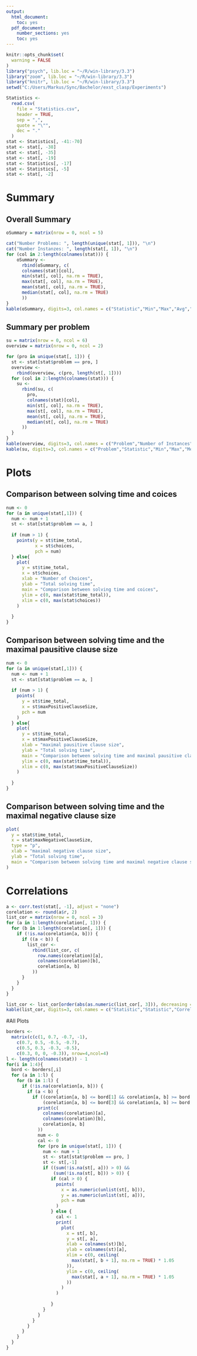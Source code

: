 ```yaml
---
output:
  html_document:
    toc: yes
  pdf_document:
    number_sections: yes
    toc: yes
---
```


```r

knitr::opts_chunk$set(
  warning = FALSE
)
library("psych", lib.loc = "~/R/win-library/3.3")
library("zoom", lib.loc = "~/R/win-library/3.3")
library("knitr", lib.loc = "~/R/win-library/3.3")
setwd("C:/Users/Markus/Sync/Bachelor/exst_clasp/Experiments")

```

```r

Statistics <-
  read.csv(
    file = "Statistics.csv",
    header = TRUE,
    sep = ",",
    quote = "\"",
    dec = "."
  )
stat <- Statistics[, -41:-70]
stat <- stat[, -38]
stat <- stat[, -35]
stat <- stat[, -19]
stat <- Statistics[, -17]
stat <- Statistics[, -5]
stat <- stat[, -2]

```

# Summary

## Overall Summary
```r

oSummary = matrix(nrow = 0, ncol = 5)

cat("Number Problems: ", length(unique(stat[, 1])), "\n")
cat("Number Instanzes: ", length(stat[, 1]), "\n")
for (col in 2:length(colnames(stat))) {
    oSummary <-
      rbind(oSummary, c(
      colnames(stat)[col],
      min(stat[, col], na.rm = TRUE),
      max(stat[, col], na.rm = TRUE),
      mean(stat[, col], na.rm = TRUE),
      median(stat[, col], na.rm = TRUE)
      ))
}
kable(oSummary, digits=3, col.names = c("Statistic","Min","Max","Avg","Median"))

```

## Summary per problem
```r

su = matrix(nrow = 0, ncol = 6)
overview = matrix(nrow = 0, ncol = 2)

for (pro in unique(stat[, 1])) {
  st <- stat[stat$problem == pro, ]
  overview <-
    rbind(overview, c(pro, length(st[, 1])))
  for (col in 2:length(colnames(stat))) {
    su <-
      rbind(su, c(
        pro,
        colnames(stat)[col],
        min(st[, col], na.rm = TRUE),
        max(st[, col], na.rm = TRUE),
        mean(st[, col], na.rm = TRUE),
        median(st[, col], na.rm = TRUE)
      ))
  }
}
kable(overview, digits=3, col.names = c("Problem","Number of Instances"))
kable(su, digits=3, col.names = c("Problem","Statistic","Min","Max","Mean","Median"))

```

# Plots

## Comparison between solving time and coices
```r

num <- 0
for (a in unique(stat[,1])) {
  num <- num + 1
  st <- stat[stat$problem == a, ]
  
  if (num > 1) {
    points(y = st$time_total,
           x = st$choices,
           pch = num)
  } else{
    plot(
      y = st$time_total,
      x = st$choices,
      xlab = "Number of Choices",
      ylab = "Total solving time",
      main = "Comparison between solving time and coices",
      ylim = c(0, max(stat$time_total)),
      xlim = c(0, max(stat$choices))
    )
    
  }
}

```

## Comparison between solving time and the maximal pausitive clause size
```r

num <- 0
for (a in unique(stat[,1])) {
  num <- num + 1
  st <- stat[stat$problem == a, ]
  
  if (num > 1) {
    points(
      y = st$time_total,
      x = st$maxPositiveClauseSize,
      pch = num
    )
  } else{
    plot(
      y = st$time_total,
      x = st$maxPositiveClauseSize,
      xlab = "maximal pausitive clause size",
      ylab = "Total solving time",
      main = "Comparison between solving time and maximal pausitive clause size",
      ylim = c(0, max(stat$time_total)),
      xlim = c(0, max(stat$maxPositiveClauseSize))
    )
    
  }
}

```

## Comparison between solving time and the maximal negative clause size
```r

plot(
  y = stat$time_total,
  x = stat$maxNegativeClauseSize,
  type = "p",
  xlab = "maximal negative clause size",
  ylab = "Total solving time",
  main = "Comparison between solving time and maximal negative clause size"
)

```

# Correlations

```r

a <- corr.test(stat[, -1], adjust = "none")
corelation <- round(a$r, 2)
list_cor = matrix(nrow = 0, ncol = 3)
for (a in 1:length(corelation[, 1])) {
  for (b in 1:length(corelation[, 1])) {
    if (!is.na(corelation[a, b])) {
      if ((a < b)) {
        list_cor <-
          rbind(list_cor, c(
            row.names(corelation)[a],
            colnames(corelation)[b],
            corelation[a, b]
          ))
      }
    }
  }
}

```

```r

list_cor <- list_cor[order(abs(as.numeric(list_cor[, 3])), decreasing = TRUE), ]
kable(list_cor, digits=3, col.names = c("Statistic","Statistic","Correlation"))

```

#All Plots

```r

borders <-
  matrix(c(c(1, 0.7, -0.7, -1),
    c(0.7, 0.5, -0.5, -0.7),
    c(0.5, 0.3, -0.3, -0.5),
    c(0.3, 0, 0, -0.3)), nrow=4,ncol=4)
l <- length(colnames(stat)) - 1
for(i in 1:4){
  bord <- borders[,i]
  for (a in 1:l) {
    for (b in 1:l) {
      if (!is.na(corelation[a, b])) {
        if (a < b) {
          if ((corelation[a, b] <= bord[1] && corelation[a, b] >= bord[2]) ||
              (corelation[a, b] <= bord[3] && corelation[a, b] >= bord[4])) {
            print(c(
              colnames(corelation)[a],
              colnames(corelation)[b],
              corelation[a, b]
            ))
            num <- 0
            cal <- 0
            for (pro in unique(stat[, 1])) {
              num <- num + 1
              st <- stat[stat$problem == pro, ]
              st <- st[,-1]
              if ((sum(!is.na(st[, a])) > 0) &&
                  (sum(!is.na(st[, b])) > 0)) {
                 if (cal > 0) {
                   points(
                     x = as.numeric(unlist(st[, b])),
                     y = as.numeric(unlist(st[, a])),
                     pch = num
                   )
                 } else {
                   cal <- 1
                   print(
                     plot(
                       x = st[, b],
                       y = st[, a],
                       xlab = colnames(st)[b],
                       ylab = colnames(st)[a],
                       xlim = c(0, ceiling(
                         max(stat[, b + 1], na.rm = TRUE) * 1.05
                       )),
                       ylim = c(0, ceiling(
                         max(stat[, a + 1], na.rm = TRUE) * 1.05
                       ))
                     )
                   )
                   
                 }
              }
            }
          }
        }
      }
    }
  }
}

```
